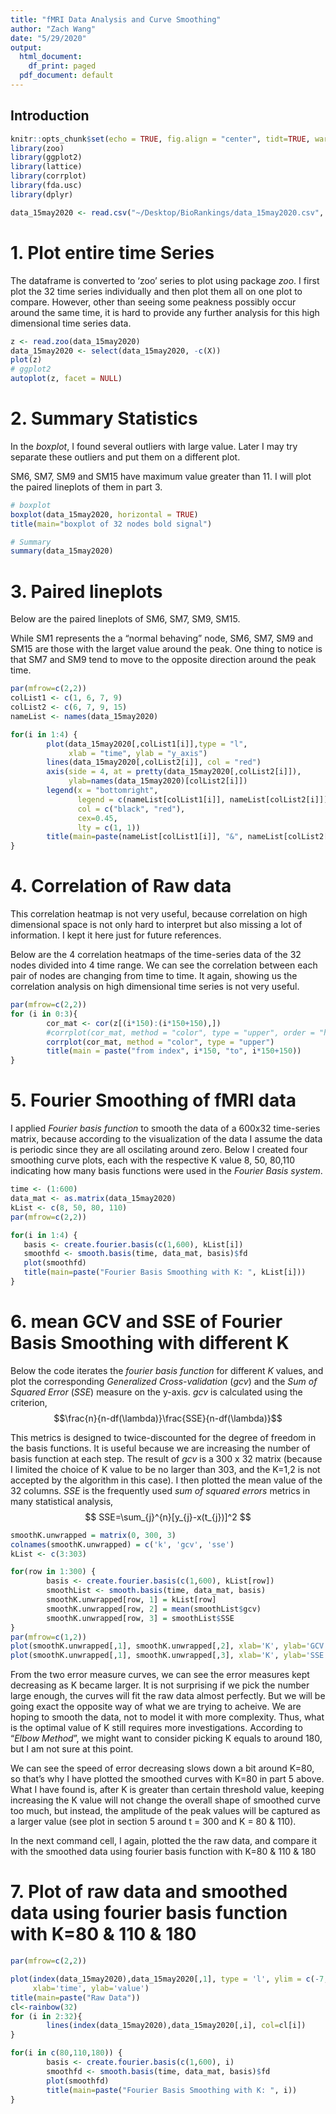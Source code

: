 ```yaml
---
title: "fMRI Data Analysis and Curve Smoothing"
author: "Zach Wang"
date: "5/29/2020"
output:
  html_document:
    df_print: paged
  pdf_document: default
---
```


## Introduction



```r
knitr::opts_chunk$set(echo = TRUE, fig.align = "center", tidt=TRUE, warning = FALSE)
library(zoo)
library(ggplot2)
library(lattice)
library(corrplot)
library(fda.usc)
library(dplyr)

data_15may2020 <- read.csv("~/Desktop/BioRankings/data_15may2020.csv", header=TRUE)

```

# 1. Plot entire time Series
The dataframe is converted to 'zoo' series to plot using package *zoo*. I first plot the 32 time series individually and then plot them all on one plot to compare. However, other than seeing some peakness possibly occur around the same time, it is hard to provide any further analysis for this high dimensional time series data.
```r
z <- read.zoo(data_15may2020)
data_15may2020 <- select(data_15may2020, -c(X))
plot(z)
# ggplot2
autoplot(z, facet = NULL)
```

# 2. Summary Statistics
In the *boxplot*, I found several outliers with large value. Later I may try separate these outliers and put them on a different plot. 

SM6, SM7, SM9 and SM15 have maximum value greater than 11. I will plot the paired lineplots of them in part 3.

```r
# boxplot
boxplot(data_15may2020, horizontal = TRUE)
title(main="boxplot of 32 nodes bold signal")

# Summary
summary(data_15may2020)
```


# 3. Paired lineplots
Below are the paired lineplots of SM6, SM7, SM9, SM15. 

While SM1 represents the a "normal behaving" node, SM6, SM7, SM9 and SM15 are those with the larget value around the peak. 
One thing to notice is that SM7 and SM9 tend to move to the opposite direction around the peak time. 
```r
par(mfrow=c(2,2))
colList1 <- c(1, 6, 7, 9)
colList2 <- c(6, 7, 9, 15)
nameList <- names(data_15may2020)

for(i in 1:4) { 
        plot(data_15may2020[,colList1[i]],type = "l",
             xlab = "time", ylab = "y_axis")
        lines(data_15may2020[,colList2[i]], col = "red")
        axis(side = 4, at = pretty(data_15may2020[,colList2[i]]),    
             ylab=names(data_15may2020)[colList2[i]])
        legend(x = "bottomright", 
               legend = c(nameList[colList1[i]], nameList[colList2[i]]), 
               col = c("black", "red"),
               cex=0.45,
               lty = c(1, 1))
        title(main=paste(nameList[colList1[i]], "&", nameList[colList2[i]]))
}
```



# 4. Correlation of Raw data
This correlation heatmap is not very useful, because correlation on high dimensional space is not only hard to interpret but also missing a lot of information. I kept it here just for future references. 

Below are the 4 correlation heatmaps of the time-series data of the 32 nodes divided into 4 time range. We can see the correlation between each pair of nodes are changing from time to time. It again, showing us the correlation analysis on high dimensional time series is not very useful.
```r
par(mfrow=c(2,2))
for (i in 0:3){ 
        cor_mat <- cor(z[(i*150):(i*150+150),])
        #corrplot(cor_mat, method = "color", type = "upper", order = "hclust")
        corrplot(cor_mat, method = "color", type = "upper")
        title(main = paste("from index", i*150, "to", i*150+150))
}
```

# 5. Fourier Smoothing of fMRI data
I applied *Fourier basis function* to smooth the data of a 600x32 time-series matrix, because according to the visualization of the data I assume the data is periodic since they are all oscilating around zero. Below I created four smoothing curve plots, each with the respective K value 8, 50, 80,110 indicating how many basis functions were used in the *Fourier Basis system*.  
```r
time <- (1:600)
data_mat <- as.matrix(data_15may2020)
kList <- c(8, 50, 80, 110)
par(mfrow=c(2,2))

for(i in 1:4) {
   basis <- create.fourier.basis(c(1,600), kList[i])
   smoothfd <- smooth.basis(time, data_mat, basis)$fd
   plot(smoothfd)
   title(main=paste("Fourier Basis Smoothing with K: ", kList[i]))
}
```

# 6. mean GCV and SSE of Fourier Basis Smoothing with different K
Below the code iterates the *fourier basis function* for different *K* values, and plot the corresponding *Generalized Cross-validation*  (*gcv*) and the *Sum of Squared Error* (*SSE*) measure on the y-axis. *gcv* is calculated using the criterion, $$\frac{n}{n-df(\lambda)}\frac{SSE}{n-df(\lambda)}$$

This metrics is designed to twice-discounted for the degree of freedom in the basis functions. It is useful because we are increasing the number of basis function at each step. The result of *gcv* is a 300 x 32 matrix (because I limited the choice of K value to be no larger than 303, and the K=1,2 is not accepted by the algorithm in this case). I then plotted the mean value of the 32 columns.
*SSE* is the frequently used *sum of squared errors* metrics in many statistical analysis, 
$$ SSE=\sum_{j}^{n}[y_{j}-x(t_{j})]^2 $$

```r
smoothK.unwrapped = matrix(0, 300, 3)
colnames(smoothK.unwrapped) = c('k', 'gcv', 'sse')
kList <- c(3:303)

for(row in 1:300) {
        basis <- create.fourier.basis(c(1,600), kList[row])
        smoothList <- smooth.basis(time, data_mat, basis)
        smoothK.unwrapped[row, 1] = kList[row]
        smoothK.unwrapped[row, 2] = mean(smoothList$gcv)                
        smoothK.unwrapped[row, 3] = smoothList$SSE
}
par(mfrow=c(1,2))
plot(smoothK.unwrapped[,1], smoothK.unwrapped[,2], xlab='K', ylab='GCV')
plot(smoothK.unwrapped[,1], smoothK.unwrapped[,3], xlab='K', ylab='SSE')
```
From the two error measure curves, we can see the error measures kept decreasing as K became larger. It is not surprising if we pick the number large enough, the curves will fit the raw data almost perfectly. But we will be going exact the opposite way of what we are trying to acheive. We are hoping to smooth the data, not to model it with more complexity. Thus, what is the optimal value of K still requires more investigations. According to "*Elbow Method*", we might want to consider picking K equals to around 180, but I am not sure at this point.

We can see the speed of error decreasing slows down a bit around K=80, so that's why I have plotted the smoothed curves with K=80 in part 5 above. What I have found is, after K is greater than certain threshold value, keeping increasing the K value will not change the overall shape of smoothed curve too much, but instead, the amplitude of the peak values will be captured as a larger value (see plot in section 5 around t = 300 and K = 80 & 110). 

In the next command cell, I again, plotted the the raw data, and compare it with the smoothed data using fourier basis function with K=80 & 110 & 180

# 7. Plot of raw data and smoothed data using fourier basis function with K=80 & 110 & 180  
```r
par(mfrow=c(2,2))

plot(index(data_15may2020),data_15may2020[,1], type = 'l', ylim = c(-7,7),
     xlab='time', ylab='value')
title(main=paste("Raw Data"))
cl<-rainbow(32)
for (i in 2:32){
        lines(index(data_15may2020),data_15may2020[,i], col=cl[i])
}

for(i in c(80,110,180)) {
        basis <- create.fourier.basis(c(1,600), i)
        smoothfd <- smooth.basis(time, data_mat, basis)$fd
        plot(smoothfd)
        title(main=paste("Fourier Basis Smoothing with K: ", i))
}
```